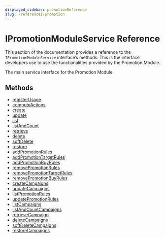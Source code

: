 ```yaml
---
displayed_sidebar: promotionReference
slug: /references/promotion
---
```



# IPromotionModuleService Reference

This section of the documentation provides a reference to the `IPromotionModuleService` interface’s methods. This is the interface developers use to use the functionalities provided by the Promotion Module.

The main service interface for the Promotion Module.

## Methods

- [registerUsage](../IPromotionModuleService/methods/promotion.IPromotionModuleService.registerUsage.mdx)
- [computeActions](../IPromotionModuleService/methods/promotion.IPromotionModuleService.computeActions.mdx)
- [create](../IPromotionModuleService/methods/promotion.IPromotionModuleService.create.mdx)
- [update](../IPromotionModuleService/methods/promotion.IPromotionModuleService.update.mdx)
- [list](../IPromotionModuleService/methods/promotion.IPromotionModuleService.list.mdx)
- [listAndCount](../IPromotionModuleService/methods/promotion.IPromotionModuleService.listAndCount.mdx)
- [retrieve](../IPromotionModuleService/methods/promotion.IPromotionModuleService.retrieve.mdx)
- [delete](../IPromotionModuleService/methods/promotion.IPromotionModuleService.delete.mdx)
- [softDelete](../IPromotionModuleService/methods/promotion.IPromotionModuleService.softDelete.mdx)
- [restore](../IPromotionModuleService/methods/promotion.IPromotionModuleService.restore.mdx)
- [addPromotionRules](../IPromotionModuleService/methods/promotion.IPromotionModuleService.addPromotionRules.mdx)
- [addPromotionTargetRules](../IPromotionModuleService/methods/promotion.IPromotionModuleService.addPromotionTargetRules.mdx)
- [addPromotionBuyRules](../IPromotionModuleService/methods/promotion.IPromotionModuleService.addPromotionBuyRules.mdx)
- [removePromotionRules](../IPromotionModuleService/methods/promotion.IPromotionModuleService.removePromotionRules.mdx)
- [removePromotionTargetRules](../IPromotionModuleService/methods/promotion.IPromotionModuleService.removePromotionTargetRules.mdx)
- [removePromotionBuyRules](../IPromotionModuleService/methods/promotion.IPromotionModuleService.removePromotionBuyRules.mdx)
- [createCampaigns](../IPromotionModuleService/methods/promotion.IPromotionModuleService.createCampaigns.mdx)
- [updateCampaigns](../IPromotionModuleService/methods/promotion.IPromotionModuleService.updateCampaigns.mdx)
- [listPromotionRules](../IPromotionModuleService/methods/promotion.IPromotionModuleService.listPromotionRules.mdx)
- [updatePromotionRules](../IPromotionModuleService/methods/promotion.IPromotionModuleService.updatePromotionRules.mdx)
- [listCampaigns](../IPromotionModuleService/methods/promotion.IPromotionModuleService.listCampaigns.mdx)
- [listAndCountCampaigns](../IPromotionModuleService/methods/promotion.IPromotionModuleService.listAndCountCampaigns.mdx)
- [retrieveCampaign](../IPromotionModuleService/methods/promotion.IPromotionModuleService.retrieveCampaign.mdx)
- [deleteCampaigns](../IPromotionModuleService/methods/promotion.IPromotionModuleService.deleteCampaigns.mdx)
- [softDeleteCampaigns](../IPromotionModuleService/methods/promotion.IPromotionModuleService.softDeleteCampaigns.mdx)
- [restoreCampaigns](../IPromotionModuleService/methods/promotion.IPromotionModuleService.restoreCampaigns.mdx)
